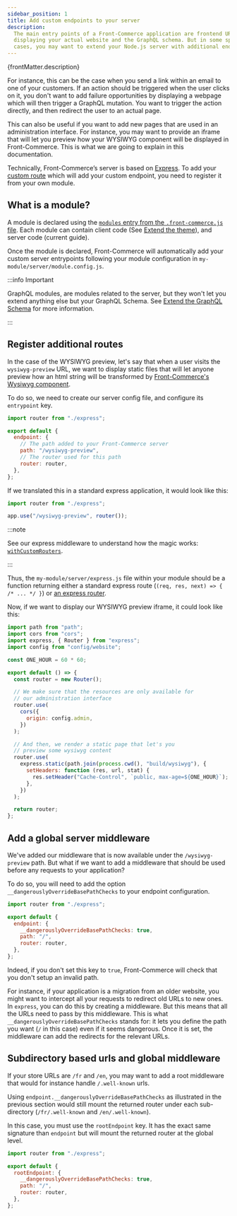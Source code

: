 ```yaml
---
sidebar_position: 1
title: Add custom endpoints to your server
description:
  The main entry points of a Front-Commerce application are frontend URLs
  displaying your actual website and the GraphQL schema. But in some specific
  cases, you may want to extend your Node.js server with additional endpoints.
---
```


<p>{frontMatter.description}</p>

For instance, this can be the case when you send a link within an email to one
of your customers. If an action should be triggered when the user clicks on it,
you don't want to add failure opportunities by displaying a webpage which will
then trigger a GraphQL mutation. You want to trigger the action directly, and
then redirect the user to an actual page.

This can also be useful if you want to add new pages that are used in an
administration interface. For instance, you may want to provide an iframe that
will let you preview how your WYSIWYG component will be displayed in
Front-Commerce. This is what we are going to explain in this documentation.

Technically, Front-Commerce’s server is based on
[Express](http://expressjs.com/). To add your
[custom route](https://expressjs.com/en/guide/routing.html) which will add your
custom endpoint, you need to register it from your own module.

## What is a module?

A module is declared using the
[`modules` entry from the `.front-commerce.js` file](/docs/2.x/reference/front-commerce-js#modules).
Each module can contain client code (See
[Extend the theme](/docs/2.x/essentials/extend-the-theme)), and server code
(current guide).

Once the module is declared, Front-Commerce will automatically add your custom
server entrypoints following your module configuration in
`my-module/server/module.config.js`.

:::info Important

GraphQL modules, are modules related to the server, but they won't let you
extend anything else but your GraphQL Schema. See
[Extend the GraphQL Schema](/docs/2.x/essentials/extend-the-graphql-schema) for
more information.

:::

## Register additional routes

In the case of the WYSIWYG preview, let's say that when a user visits the
`wysiwyg-preview` URL, we want to display static files that will let anyone
preview how an html string will be transformed by
[Front-Commerce's Wysiwyg component](/docs/2.x/advanced/theme/wysiwyg/).

To do so, we need to create our server config file, and configure its
`entrypoint` key.

```js title="my-module/server/module.config.js"
import router from "./express";

export default {
  endpoint: {
    // The path added to your Front-Commerce server
    path: "/wysiwyg-preview",
    // The router used for this path
    router: router,
  },
};
```

If we translated this in a standard express application, it would look like
this:

```js
import router from "./express";

app.use("/wysiwyg-preview", router());
```

:::note

See our express middleware to understand how the magic works:
[`withCustomRouters`](https://gitlab.blackswift.cloud/front-commerce/front-commerce/blob/daade2b43df41d4a387a04fe87f432afc1f7208b/src/server/express/withCustomRouters.js#L23).

:::

Thus, the `my-module/server/express.js` file within your module should be a
function returning either a standard express route
(`(req, res, next) => { /* ... */ }`) or
[an express router](https://expressjs.com/en/api.html#router).

Now, if we want to display our WYSIWYG preview iframe, it could look like this:

```js title="my-module/server/express/index.js"
import path from "path";
import cors from "cors";
import express, { Router } from "express";
import config from "config/website";

const ONE_HOUR = 60 * 60;

export default () => {
  const router = new Router();

  // We make sure that the resources are only available for
  // our administration interface
  router.use(
    cors({
      origin: config.admin,
    })
  );

  // And then, we render a static page that let's you
  // preview some wysiwyg content
  router.use(
    express.static(path.join(process.cwd(), "build/wysiwyg"), {
      setHeaders: function (res, url, stat) {
        res.setHeader("Cache-Control", `public, max-age=${ONE_HOUR}`);
      },
    })
  );

  return router;
};
```

## Add a global server middleware

We've added our middleware that is now available under the `/wysiwyg-preview`
path. But what if we want to add a middleware that should be used before any
requests to your application?

To do so, you will need to add the option `__dangerouslyOverrideBasePathChecks`
to your endpoint configuration.

```js title="my-module/server/module.config.js"
import router from "./express";

export default {
  endpoint: {
    __dangerouslyOverrideBasePathChecks: true,
    path: "/",
    router: router,
  },
};
```

Indeed, if you don't set this key to `true`, Front-Commerce will check that you
don't setup an invalid path.

For instance, if your application is a migration from an older website, you
might want to intercept all your requests to redirect old URLs to new ones. In
`express`, you can do this by creating a middleware. But this means that all the
URLs need to pass by this middleware. This is what
`__dangerouslyOverrideBasePathChecks` stands for: it lets you define the path
you want (`/` in this case) even if it seems dangerous. Once it is set, the
middleware can add the redirects for the relevant URLs.

## Subdirectory based urls and global middleware

If your store URLs are `/fr` and `/en`, you may want to add a root middleware
that would for instance handle `/.well-known` urls.

Using `endpoint.__dangerouslyOverrideBasePathChecks` as illustrated in the
previous section would still mount the returned router under each sub-directory
(`/fr/.well-known` and `/en/.well-known`).

In this case, you must use the `rootEndpoint` key. It has the exact same
signature than `endpoint` but will mount the returned router at the global
level.

```js title="my-module/server/module.config.js"
import router from "./express";

export default {
  rootEndpoint: {
    __dangerouslyOverrideBasePathChecks: true,
    path: "/",
    router: router,
  },
};
```
